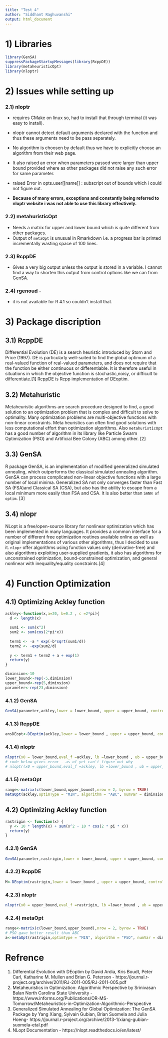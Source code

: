 ```yaml
---
title: "Test 4"
author: "Siddhant Raghuvanshi"
output: html_document
---
```

# 1) Libraries 
```r
library(GenSA)
suppressPackageStartupMessages(library(RcppDE))
library(metaheuristicOpt)
library(nloptr)
```

# 2) Issues while setting up
### 2.1) nloptr 
- requires CMake on linux so, had to install that through terminal (it was easy to install).
- nloptr cannot detect default arguments declared with the function and thus these arguments need to be pass separately.
- No algorithm is choosen by default thus we have to explicitly choose an algorithm from their web page.
- It also raised an error when parameters passed were larger than upper bound provided where as other packages did not raise any such error for same parameter.
- raised Error in opts.user[[name]] : subscript out of bounds which i could not figure out.
          
- <b>Because of many errors, exceptions and constantly being referred to nloptr website  i was not able to use this library effectively.</b>

### 2.2) metahuristicOpt 
- Needs a matrix for upper and lower bound which is quite different from other packages.
- Output of `metaOpt` is unusual in Rmarkdown i.e. a progress bar is printed incrementally wasting space of 100 lines.

### 2.3) RcppDE 
- Gives a very big output unless the output is stored in a variable. I cannot find a way to shorten this output from control options like we can from GenSA.

### 2.4) rgenoud -
- it is not available for R 4.1 so couldn't install that.


# 3) Package discription
## 3.1) RcppDE
Differential Evolution (DE) is a search heuristic introduced by Storn and Price (1997). DE is particularly well-suited to find the global optimum of a real-valued function of real-valued parameters, and does not require that the function be either continuous or differentiable. It is therefore useful in situations in which the objective function is stochastic,noisy, or difficult to differentiate.[1] RcppDE is Rcpp implementation of DEoptim.

## 3.2) Metahuristic
Metaheuristic algorithms are search procedure designed to find, a good solution to an optimization problem that is complex and difficult to solve to optimality. Many optimization problems are multi-objective functions with non-linear constraints. Meta heuristics can often find good solutions with less computational effort than optimization algorithms. Also `metahuristicOpt` has a good number of algorithm in its library like Particle Swarm Optimization (PSO) and Artificial Bee Colony (ABC) among other. [2]

## 3.3) GenSA
R package GenSA, is an implementation of modified generalized simulated annealing, which outperforms the classical simulated annealing algorithm. GenSA can process complicated
non-linear objective functions with a large number of local minima. Generalized SA not only converges faster than Fast SA (FSA)and Classical SA (CSA), but also has the ability to escape
from a local minimum more easily than FSA and CSA. It is also better than `SANN of optim`. [3]

## 3.4) nlopr
NLopt is a free/open-source library for nonlinear optimization which has been implemented in many languages. It provides a common interface for a number of different free optimization routines available online as well as original implementations of various other algorithms, thus I decided to use it. `nlopr` offer algorithms using function values only (derivative-free) and also algorithms exploiting user-supplied gradients, it also has algorithms for unconstrained optimization, bound-constrained optimization, and general nonlinear with inequality/equality constraints.[4]

# 4) Function Optimization
## 4.1) Optimizing Ackley function
```r
ackley<-function(x,a=20, b=0.2 , c =2*pi){
  d <- length(x)
  
  sum1 <- sum(x^2)
  sum2 <- sum(cos(2*pi*x))
  
  term1 <- -a * exp(-b*sqrt(sum1/d))
  term2 <- -exp(sum2/d)
  
  y <- term1 + term2 + a + exp(1)
  return(y)
}

diminsion<-10
lower_bound<-rep(-5,diminsion)
upper_bound<-rep(5,diminsion)
parameter<-rep(23,diminsion)
```
### 4.1.2) GenSA
```r
GenSA(parameter,ackley,lower = lower_bound, upper = upper_bound, control=list(verbose = FALSE, trace.mat = FALSE))
```

### 4.1.3) RcppDE
```r
ansDEopt<-DEoptim(ackley,lower = lower_bound , upper = upper_bound, control=list(strategy = 2,trace = 20, NP = 100))
```

### 4.1.4) nloptr
```r
nloptr(x0 = lower_bound,eval_f =ackley, lb =lower_bound , ub = upper_bound ,opts = list(algorithm ="NLOPT_GN_ESCH") ,a=20 , b =0.2, c= 2*pi)
# code below gives error - as of yet can't figure out why
# nloptr(x0 = upper_bound,eval_f =ackley, lb =lower_bound , ub = upper_bound ,opts = list(algorithm ="NLOPT_GN_MLSL_LDS", local_opts ="NLOPT_LN_AUGLAG", xtol_rel = 1e-5) ,a=20 , b =0.2, c= 2*pi)

```

### 4.1.5) metaOpt
```r
range<-matrix(c(lower_bound,upper_bound),nrow = 2, byrow = TRUE)
metaOpt(ackley,optimType = "MIN", algorithm = "ABC", numVar = diminsion, rangeVar = range)
```

## 4.2) Optimizing Ackley function
```r
rastrigin <- function(x) {
  y <- 10 * length(x) + sum(x^2 - 10 * cos(2 * pi * x))
  return(y)
}
```
### 4.2.1) GenSA
```r
GenSA(parameter,rastrigin,lower = lower_bound, upper = upper_bound, control=list(verbose = FALSE , trace.mat = FALSE))
```

### 4.2.2) RcppDE
```r
M<-DEoptim(rastrigin,lower = lower_bound , upper = upper_bound, control=list(strategy = 3,trace = 20, NP = 100))
```

### 4.2.3) nloptr
```r
nloptr(x0 = upper_bound,eval_f =rastrigin, lb =lower_bound , ub = upper_bound ,opts = list(algorithm = "NLOPT_LN_COBYLA"))
```

### 4.2.4) metaOpt
```r
range<-matrix(c(lower_bound,upper_bound),nrow = 2, byrow = TRUE)
# PSO gave better result than ABC
a<-metaOpt(rastrigin,optimType = "MIN", algorithm = "PSO", numVar = diminsion, rangeVar = range)
```

# Refrence
1. Differential Evolution with DEoptim by David Ardia, Kris Boudt, Peter Carl, Katharine M. Mullen and Brian G. Peterson - 
https://journal.r-project.org/archive/2011/RJ-2011-005/RJ-2011-005.pdf
2. Metaheuristics in Optimization: Algorithmic Perspective by Srinivasan Balan North Carolina State University - https://www.informs.org/Publications/OR-MS-Tomorrow/Metaheuristics-in-Optimization-Algorithmic-Perspective
3. Generalized Simulated Annealing for Global Optimization: The GenSA Package by Yang Xiang, Sylvain Gubian, Brian Suomela and Julia Hoeng- https://journal.r-project.org/archive/2013-1/xiang-gubian-suomela-etal.pdf
4. NLopt Documentation - https://nlopt.readthedocs.io/en/latest/
